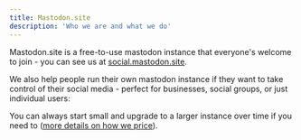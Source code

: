 ```yaml
---
title: Mastodon.site
description: 'Who we are and what we do'
---
```


Mastodon.site is a free-to-use mastodon instance that everyone's welcome to join - you can see us at [social.mastodon.site](https://social.mastodon.site).

We also help people run their own mastodon instance if they want to take control of their social media - perfect for businesses, social groups, or just individual users:
<Snippet file="packages.mdx" />

You can always start small and upgrade to a larger instance over time if you need to ([more details on how we price](/managed-instance)).